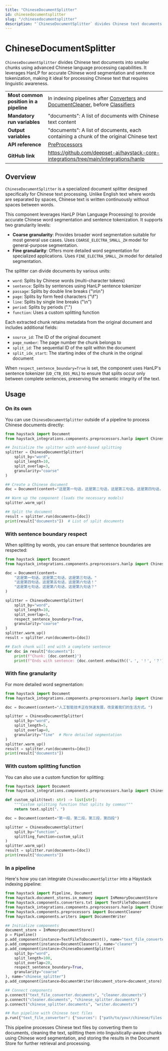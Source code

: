 ```yaml
---
title: "ChineseDocumentSplitter"
id: chinesedocumentsplitter
slug: "/chinesedocumentsplitter"
description: "`ChineseDocumentSplitter` divides Chinese text documents into smaller chunks using advanced Chinese language processing capabilities. It leverages HanLP for accurate Chinese word segmentation and sentence tokenization, making it ideal for processing Chinese text that requires linguistic awareness."
---
```


# ChineseDocumentSplitter

`ChineseDocumentSplitter` divides Chinese text documents into smaller chunks using advanced Chinese language processing capabilities. It leverages HanLP for accurate Chinese word segmentation and sentence tokenization, making it ideal for processing Chinese text that requires linguistic awareness.

|  |  |
| --- | --- |
| **Most common position in a pipeline** | In indexing pipelines after [Converters](https://docs.haystack.deepset.ai../../../docs/pipeline-components/converters.mdx) and [DocumentCleaner](documentcleaner.mdx), before [Classifiers](https://docs.haystack.deepset.ai../../../docs/pipeline-components/classifiers.mdx) |
| **Mandatory run variables**            | "documents": A list of documents with Chinese text content                                                                                                                                                     |
| **Output variables**                   | "documents": A list of documents, each containing a chunk of the original Chinese text                                                                                                                         |
| **API reference**                      | [PreProcessors](/reference/preprocessors-api)                                                                                                                                                                         |
| **GitHub link**                        | https://github.com/deepset-ai/haystack-core-integrations/tree/main/integrations/hanlp                                                                                                                        |

## Overview

`ChineseDocumentSplitter` is a specialized document splitter designed specifically for Chinese text processing. Unlike English text where words are separated by spaces, Chinese text is written continuously without spaces between words.

This component leverages HanLP (Han Language Processing) to provide accurate Chinese word segmentation and sentence tokenization. It supports two granularity levels:

- **Coarse granularity**: Provides broader word segmentation suitable for most general use cases. Uses `COARSE_ELECTRA_SMALL_ZH` model for general-purpose segmentation.
- **Fine granularity**: Offers more detailed word segmentation for specialized applications. Uses `FINE_ELECTRA_SMALL_ZH` model for detailed segmentation.

The splitter can divide documents by various units:

- `word`: Splits by Chinese words (multi-character tokens)
- `sentence`: Splits by sentences using HanLP sentence tokenizer
- `passage`: Splits by double line breaks ("\\n\\n")
- `page`: Splits by form feed characters ("\\f")
- `line`: Splits by single line breaks ("\\n")
- `period`: Splits by periods (".")
- `function`: Uses a custom splitting function

Each extracted chunk retains metadata from the original document and includes additional fields:

- `source_id`: The ID of the original document
- `page_number`: The page number the chunk belongs to
- `split_id`: The sequential ID of the split within the document
- `split_idx_start`: The starting index of the chunk in the original document

When `respect_sentence_boundary=True` is set, the component uses HanLP's sentence tokenizer (`UD_CTB_EOS_MUL`) to ensure that splits occur only between complete sentences, preserving the semantic integrity of the text.

## Usage

### On its own

You can use `ChineseDocumentSplitter` outside of a pipeline to process Chinese documents directly:

```python
from haystack import Document
from haystack_integrations.components.preprocessors.hanlp import ChineseDocumentSplitter

## Initialize the splitter with word-based splitting
splitter = ChineseDocumentSplitter(
    split_by="word", 
    split_length=10, 
    split_overlap=3, 
    granularity="coarse"
)

## Create a Chinese document
doc = Document(content="这是第一句话，这是第二句话，这是第三句话。这是第四句话，这是第五句话，这是第六句话！")

## Warm up the component (loads the necessary models)
splitter.warm_up()

## Split the document
result = splitter.run(documents=[doc])
print(result["documents"])  # List of split documents
```

### With sentence boundary respect

When splitting by words, you can ensure that sentence boundaries are respected:

```python
from haystack import Document
from haystack_integrations.components.preprocessors.hanlp import ChineseDocumentSplitter

doc = Document(content=
    "这是第一句话，这是第二句话，这是第三句话。"
    "这是第四句话，这是第五句话，这是第六句话！"
    "这是第七句话，这是第八句话，这是第九句话？"
)

splitter = ChineseDocumentSplitter(
    split_by="word", 
    split_length=10, 
    split_overlap=3, 
    respect_sentence_boundary=True,
    granularity="coarse"
)
splitter.warm_up()
result = splitter.run(documents=[doc])

## Each chunk will end with a complete sentence
for doc in result["documents"]:
    print(f"Chunk: {doc.content}")
    print(f"Ends with sentence: {doc.content.endswith(('。', '！', '？'))}")
```

### With fine granularity

For more detailed word segmentation:

```python
from haystack import Document
from haystack_integrations.components.preprocessors.hanlp import ChineseDocumentSplitter

doc = Document(content="人工智能技术正在快速发展，改变着我们的生活方式。")

splitter = ChineseDocumentSplitter(
    split_by="word", 
    split_length=5, 
    split_overlap=0, 
    granularity="fine"  # More detailed segmentation
)
splitter.warm_up()
result = splitter.run(documents=[doc])
print(result["documents"])
```

### With custom splitting function

You can also use a custom function for splitting:

```python
from haystack import Document
from haystack_integrations.components.preprocessors.hanlp import ChineseDocumentSplitter

def custom_split(text: str) -> list[str]:
    """Custom splitting function that splits by commas"""
    return text.split("，")

doc = Document(content="第一段，第二段，第三段，第四段")

splitter = ChineseDocumentSplitter(
    split_by="function", 
    splitting_function=custom_split
)
splitter.warm_up()
result = splitter.run(documents=[doc])
print(result["documents"])
```

### In a pipeline

Here's how you can integrate `ChineseDocumentSplitter` into a Haystack indexing pipeline:

```python
from haystack import Pipeline, Document
from haystack.document_stores.in_memory import InMemoryDocumentStore
from haystack.components.converters.txt import TextFileToDocument
from haystack_integrations.components.preprocessors.hanlp import ChineseDocumentSplitter
from haystack.components.preprocessors import DocumentCleaner
from haystack.components.writers import DocumentWriter

## Initialize components
document_store = InMemoryDocumentStore()
p = Pipeline()
p.add_component(instance=TextFileToDocument(), name="text_file_converter")
p.add_component(instance=DocumentCleaner(), name="cleaner")
p.add_component(instance=ChineseDocumentSplitter(
    split_by="word", 
    split_length=100, 
    split_overlap=20, 
    respect_sentence_boundary=True,
    granularity="coarse"
), name="chinese_splitter")
p.add_component(instance=DocumentWriter(document_store=document_store), name="writer")

## Connect components
p.connect("text_file_converter.documents", "cleaner.documents")
p.connect("cleaner.documents", "chinese_splitter.documents")
p.connect("chinese_splitter.documents", "writer.documents")

## Run pipeline with Chinese text files
p.run({"text_file_converter": {"sources": ["path/to/your/chinese/files.txt"]}})
```

This pipeline processes Chinese text files by converting them to documents, cleaning the text, splitting them into linguistically-aware chunks using Chinese word segmentation, and storing the results in the Document Store for further retrieval and processing.